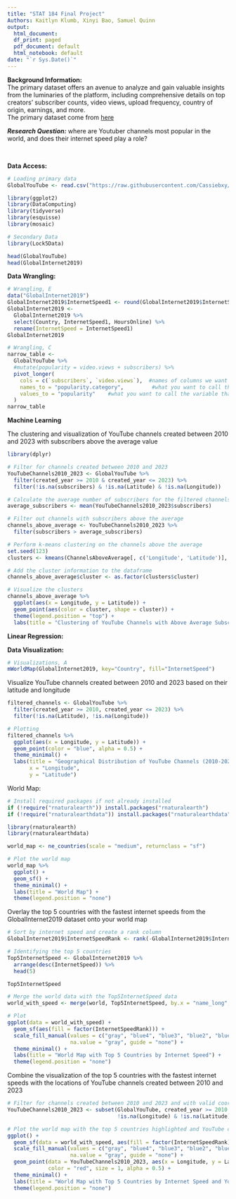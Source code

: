```yaml
---
title: "STAT 184 Final Project"
Authors: Kaitlyn Klumb, Xinyi Bao, Samuel Quinn
output:
  html_document:
  df_print: paged
  pdf_document: default
  html_notebook: default
date: "`r Sys.Date()`"
---
```


**Background Information:**  
The primary dataset offers an avenue to analyze and gain valuable insights from the luminaries of the platform, including comprehensive details on top creators' subscriber counts, video views, upload frequency, country of origin, earnings, and more.   
The primary dataset come from [here](https://www.kaggle.com/datasets/nelgiriyewithana/global-youtube-statistics-2023)

***Research Question:*** where are Youtuber channels most popular in the world, and does their internet speed play a role? 

<br>


**Data Access:**
```r
# Loading primary data
GlobalYouTube <- read.csv("https://raw.githubusercontent.com/Cassiebxy/STAT-184-Final-Project/main/Global%20YouTube%20Statistics.csv")

library(ggplot2)
library(DataComputing)
library(tidyverse)
library(esquisse)
library(mosaic)

# Secondary Data
library(Lock5Data)

head(GlobalYouTube)
head(GlobalInternet2019)
```

**Data Wrangling:**

```r
# Wrangling, E
data("GlobalInternet2019")
GlobalInternet2019$InternetSpeed1 <- round(GlobalInternet2019$InternetSpeed)
GlobalInternet2019 <- 
  GlobalInternet2019 %>%
  select(Country, InternetSpeed1, HoursOnline) %>%
  rename(InternetSpeed = InternetSpeed1)
GlobalInternet2019

# Wrangling, C
narrow_table <-
  GlobalYouTube %>%
  #mutate(popularity = video.views + subscribers) %>%
  pivot_longer(
    cols = c(`subscribers`, `video.views`),  #names of columns we want to become a new variable 
    names_to = "popularity.category",         #what you want to call the new column of the data in the line above
    values_to = "popularity"    #what you want to call the variable that stores the values
  )
narrow_table
```

**Machine Learning**

The clustering and visualization of YouTube channels created between 2010 and 2023 with subscribers above the average value
```r
library(dplyr)

# Filter for channels created between 2010 and 2023
YouTubeChannels2010_2023 <- GlobalYouTube %>%
  filter(created_year >= 2010 & created_year <= 2023) %>%
  filter(!is.na(subscribers) & !is.na(Latitude) & !is.na(Longitude))

# Calculate the average number of subscribers for the filtered channels
average_subscribers <- mean(YouTubeChannels2010_2023$subscribers)

# Filter out channels with subscribers above the average
channels_above_average <- YouTubeChannels2010_2023 %>%
  filter(subscribers > average_subscribers)

# Perform k-means clustering on the channels above the average
set.seed(123) 
clusters <- kmeans(ChannelsAboveAverage[, c('Longitude', 'Latitude')], centers = 6)

# Add the cluster information to the dataframe
channels_above_average$cluster <- as.factor(clusters$cluster)

# Visualize the clusters
channels_above_average %>%
  ggplot(aes(x = Longitude, y = Latitude)) +
  geom_point(aes(color = cluster, shape = cluster)) +
  theme(legend.position = "top") +
  labs(title = "Clustering of YouTube Channels with Above Average Subscribers (2010-2023)")
```

**Linear Regression:**

**Data Visualization:**
```r
# Visualizations, A
mWorldMap(GlobalInternet2019, key="Country", fill="InternetSpeed")
```

Visualize YouTube channels created between 2010 and 2023 based on their latitude and longitude
```r
filtered_channels <- GlobalYouTube %>%
  filter(created_year >= 2010, created_year <= 2023) %>%
  filter(!is.na(Latitude), !is.na(Longitude))

# Plotting
filtered_channels %>%
  ggplot(aes(x = Longitude, y = Latitude)) +
  geom_point(color = "blue", alpha = 0.5) +
  theme_minimal() +
  labs(title = "Geographical Distribution of YouTube Channels (2010-2023)",
       x = "Longitude",
       y = "Latitude")

```

World Map:

```r
# Install required packages if not already installed
if (!require("rnaturalearth")) install.packages("rnaturalearth")
if (!require("rnaturalearthdata")) install.packages("rnaturalearthdata")

library(rnaturalearth)
library(rnaturalearthdata)

world_map <- ne_countries(scale = "medium", returnclass = "sf")

# Plot the world map
world_map %>%
  ggplot() +
  geom_sf() +
  theme_minimal() +
  labs(title = "World Map") +
  theme(legend.position = "none")  

```

Overlay the top 5 countries with the fastest internet speeds from the GlobalInternet2019 dataset onto your world map

```r
# Sort by internet speed and create a rank column
GlobalInternet2019$InternetSpeedRank <- rank(-GlobalInternet2019$InternetSpeed, ties.method = "first")

# Identifying the top 5 countries
Top5InternetSpeed <- GlobalInternet2019 %>%
  arrange(desc(InternetSpeed)) %>%
  head(5)

Top5InternetSpeed

# Merge the world data with the Top5InternetSpeed data
world_with_speed <- merge(world, Top5InternetSpeed, by.x = "name_long", by.y = "Country", all.x = TRUE)

# Plot 
ggplot(data = world_with_speed) +
  geom_sf(aes(fill = factor(InternetSpeedRank))) + 
  scale_fill_manual(values = c("gray", "blue4", "blue3", "blue2", "blue1", "lightblue"),
                    na.value = "gray", guide = "none") +
  theme_minimal() +
  labs(title = "World Map with Top 5 Countries by Internet Speed") +
  theme(legend.position = "none")

```

Combine the visualization of the top 5 countries with the fastest internet speeds with the locations of YouTube channels created between 2010 and 2023
```r

# Filter for channels created between 2010 and 2023 and with valid coordinates
YouTubeChannels2010_2023 <- subset(GlobalYouTube, created_year >= 2010 & created_year <= 2023 &
                                   !is.na(Longitude) & !is.na(Latitude))

# Plot the world map with the top 5 countries highlighted and YouTube channel locations
ggplot() +
  geom_sf(data = world_with_speed, aes(fill = factor(InternetSpeedRank)), color = NA) +
  scale_fill_manual(values = c("gray", "blue4", "blue3", "blue2", "blue1", "lightblue"),
                    na.value = "gray", guide = "none") +
  geom_point(data = YouTubeChannels2010_2023, aes(x = Longitude, y = Latitude), 
             color = "red", size = 1, alpha = 0.5) +
  theme_minimal() +
  labs(title = "World Map with Top 5 Countries by Internet Speed and YouTube Channels (2010-2023)") +
  theme(legend.position = "none")

```
